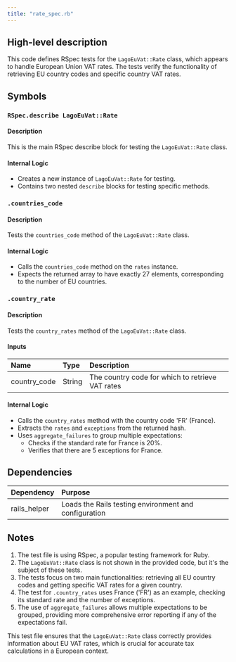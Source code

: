 ```yaml
---
title: "rate_spec.rb"
---
```


## High-level description
This code defines RSpec tests for the `LagoEuVat::Rate` class, which appears to handle European Union VAT rates. The tests verify the functionality of retrieving EU country codes and specific country VAT rates.

## Symbols

### `RSpec.describe LagoEuVat::Rate`
#### Description
This is the main RSpec describe block for testing the `LagoEuVat::Rate` class.

#### Internal Logic
- Creates a new instance of `LagoEuVat::Rate` for testing.
- Contains two nested `describe` blocks for testing specific methods.

### `.countries_code`
#### Description
Tests the `countries_code` method of the `LagoEuVat::Rate` class.

#### Internal Logic
- Calls the `countries_code` method on the `rates` instance.
- Expects the returned array to have exactly 27 elements, corresponding to the number of EU countries.

### `.country_rate`
#### Description
Tests the `country_rates` method of the `LagoEuVat::Rate` class.

#### Inputs
| Name | Type | Description |
|:-----|:-----|:------------|
| country_code | String | The country code for which to retrieve VAT rates |

#### Internal Logic
- Calls the `country_rates` method with the country code 'FR' (France).
- Extracts the `rates` and `exceptions` from the returned hash.
- Uses `aggregate_failures` to group multiple expectations:
  - Checks if the standard rate for France is 20%.
  - Verifies that there are 5 exceptions for France.

## Dependencies
| Dependency | Purpose |
|:-----------|:--------|
| rails_helper | Loads the Rails testing environment and configuration |

## Notes
1. The test file is using RSpec, a popular testing framework for Ruby.
2. The `LagoEuVat::Rate` class is not shown in the provided code, but it's the subject of these tests.
3. The tests focus on two main functionalities: retrieving all EU country codes and getting specific VAT rates for a given country.
4. The test for `.country_rates` uses France ('FR') as an example, checking its standard rate and the number of exceptions.
5. The use of `aggregate_failures` allows multiple expectations to be grouped, providing more comprehensive error reporting if any of the expectations fail.

This test file ensures that the `LagoEuVat::Rate` class correctly provides information about EU VAT rates, which is crucial for accurate tax calculations in a European context.